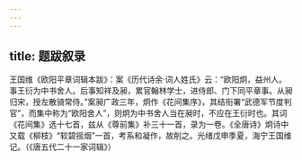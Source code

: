 ```yaml
---
---
---
```

title: 题跋叙录
---




王国维《欧阳平章词辑本跋》：案《历代诗余·词人姓氏》云：“欧阳炯，益州人。事王衍为中书舍人。后事知祥及昶，累官翰林学士，进侍郎、门下同平章事。从昶归宋，授左散骑常侍。”案昶广政三年，炯作《花间集序》，其结衔署“武德军节度判官”，而集中称为“欧阳舍人”，则炯为中书舍人当在昶时，不应在王衍时也。其词《花间集》选十七首，兹从《尊前集》补三十一首，录为一卷。《全唐诗》炯诗中又载《柳枝》“软碧摇烟”一首，考系和凝作，故削之。光绪戊申季夏，海宁王国维记。（《唐五代二十一家词辑》）